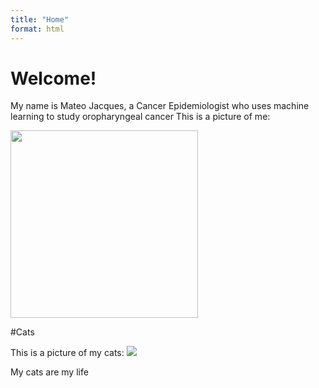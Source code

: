 ```yaml
---
title: "Home"
format: html
---
```


# Welcome!

My name is Mateo Jacques, a Cancer Epidemiologist who uses machine learning to study oropharyngeal cancer This is a picture of me:

<img src="Mateo.jpeg" style="width:300px;"/>

#Cats

This is a picture of my cats: ![](cats.jpeg)

My cats are my life

